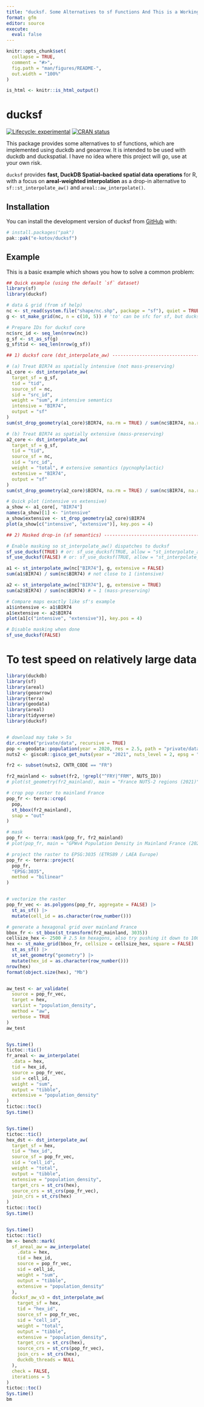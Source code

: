 ```yaml
---
title: "ducksf. Some Alternatives to sf Functions And This is a Working Title"
format: gfm
editor: source
execute: 
  eval: false
---
```


<!-- README.md is generated from README.qmd. Please edit that file -->


```r
knitr::opts_chunk$set(
  collapse = TRUE,
  comment = "#>",
  fig.path = "man/figures/README-",
  out.width = "100%"
)

is_html <- knitr::is_html_output()
```

# ducksf

<!-- badges: start -->
[![Lifecycle: experimental](https://img.shields.io/badge/lifecycle-experimental-orange.svg)](https://lifecycle.r-lib.org/articles/stages.html#experimental)
[![CRAN status](https://www.r-pkg.org/badges/version/ducksf)](https://CRAN.R-project.org/package=ducksf)
<!-- badges: end -->

This package provides some alternatives to sf functions, which are implemented using duckdb and geoarrow. It is intended to be used with duckdb and duckspatial. I have no idea where this project will go, use at your own risk.

`ducksf` provides **fast, DuckDB Spatial–backed spatial data operations** for R,  
with a focus on **areal-weighted interpolation** as a drop-in alternative to  
`sf::st_interpolate_aw()` and `areal::aw_interpolate()`.


## Installation

You can install the development version of ducksf from [GitHub](https://github.com/e-kotov/ducksf) with:

``` r
# install.packages("pak")
pak::pak("e-kotov/ducksf")
```

## Example

This is a basic example which shows you how to solve a common problem:

```r
## Quick example (using the default `sf` dataset)
library(sf)
library(ducksf)

# data & grid (from sf help)
nc <- st_read(system.file("shape/nc.shp", package = "sf"), quiet = TRUE)
g <- st_make_grid(nc, n = c(10, 5)) # 'to' can be sfc for sf, but ducksf core needs an sf with an ID

# Prepare IDs for ducksf core
nc$src_id <- seq_len(nrow(nc))
g_sf <- st_as_sf(g)
g_sf$tid <- seq_len(nrow(g_sf))

## 1) ducksf core (dst_interpolate_aw) --------------------------------------

# (a) Treat BIR74 as spatially intensive (not mass-preserving)
a1_core <- dst_interpolate_aw(
  target_sf = g_sf,
  tid = "tid",
  source_sf = nc,
  sid = "src_id",
  weight = "sum", # intensive semantics
  intensive = "BIR74",
  output = "sf"
)
sum(st_drop_geometry(a1_core)$BIR74, na.rm = TRUE) / sum(nc$BIR74, na.rm = TRUE)

# (b) Treat BIR74 as spatially extensive (mass-preserving)
a2_core <- dst_interpolate_aw(
  target_sf = g_sf,
  tid = "tid",
  source_sf = nc,
  sid = "src_id",
  weight = "total", # extensive semantics (pycnophylactic)
  extensive = "BIR74",
  output = "sf"
)
sum(st_drop_geometry(a2_core)$BIR74, na.rm = TRUE) / sum(nc$BIR74, na.rm = TRUE)

# Quick plot (intensive vs extensive)
a_show <- a1_core[, "BIR74"]
names(a_show)[1] <- "intensive"
a_show$extensive <- st_drop_geometry(a2_core)$BIR74
plot(a_show[c("intensive", "extensive")], key.pos = 4)

## 2) Masked drop-in (sf semantics) -----------------------------------------

# Enable masking so st_interpolate_aw() dispatches to ducksf
sf_use_ducksf(TRUE) # or: sf_use_ducksf(TRUE, allow = "st_interpolate_aw")
sf_use_ducksf(FALSE) # or: sf_use_ducksf(TRUE, allow = "st_interpolate_aw")

a1 <- st_interpolate_aw(nc["BIR74"], g, extensive = FALSE)
sum(a1$BIR74) / sum(nc$BIR74) # not close to 1 (intensive)

a2 <- st_interpolate_aw(nc["BIR74"], g, extensive = TRUE)
sum(a2$BIR74) / sum(nc$BIR74) # ≈ 1 (mass-preserving)

# Compare maps exactly like sf's example
a1$intensive <- a1$BIR74
a1$extensive <- a2$BIR74
plot(a1[c("intensive", "extensive")], key.pos = 4)

# Disable masking when done
sf_use_ducksf(FALSE)
```


# To test speed on relatively large data

```r
library(duckdb)
library(sf)
library(areal)
library(geoarrow)
library(terra)
library(geodata)
library(areal)
library(tidyverse)
library(ducksf)


# download may take > 5s
dir.create("private/data", recursive = TRUE)
pop <- geodata::population(year = 2020, res = 2.5, path = "private/data") # GPWv4 density
nuts2 <- giscoR::gisco_get_nuts(year = "2021", nuts_level = 2, epsg = "4326")

fr2 <- subset(nuts2, CNTR_CODE == "FR")

fr2_mainland <- subset(fr2, !grepl("^FRY|^FRM", NUTS_ID))
# plot(st_geometry(fr2_mainland), main = "France NUTS-2 regions (2021)")

# crop pop raster to mainland France
pop_fr <- terra::crop(
  pop,
  st_bbox(fr2_mainland),
  snap = "out"
)

# mask
pop_fr <- terra::mask(pop_fr, fr2_mainland)
# plot(pop_fr, main = "GPWv4 Population Density in Mainland France (2020)")

# project the raster to EPSG:3035 (ETRS89 / LAEA Europe)
pop_fr <- terra::project(
  pop_fr,
  "EPSG:3035",
  method = "bilinear"
)


# vectorize the raster
pop_fr_vec <- as.polygons(pop_fr, aggregate = FALSE) |>
  st_as_sf() |>
  mutate(cell_id = as.character(row_number()))

# generate a hexagonal grid over mainland France
bbox_fr <- st_bbox(st_transform(fr2_mainland, 3035))
cellsize_hex <- 2500 # 2.5 km hexagons, also try pushing it down to 1000 m
hex <- st_make_grid(bbox_fr, cellsize = cellsize_hex, square = FALSE) |>
  st_as_sf() |>
  st_set_geometry("geometry") |>
  mutate(hex_id = as.character(row_number()))
nrow(hex)
format(object.size(hex), "Mb")


aw_test <- ar_validate(
  source = pop_fr_vec,
  target = hex,
  varList = "population_density",
  method = "aw",
  verbose = TRUE
)
aw_test


Sys.time()
tictoc::tic()
fr_areal <- aw_interpolate(
  .data = hex,
  tid = hex_id,
  source = pop_fr_vec,
  sid = cell_id,
  weight = "sum",
  output = "tibble",
  extensive = "population_density"
)
tictoc::toc()
Sys.time()


Sys.time()
tictoc::tic()
hex_dst <- dst_interpolate_aw(
  target_sf = hex,
  tid = "hex_id",
  source_sf = pop_fr_vec,
  sid = "cell_id",
  weight = "total",
  output = "tibble",
  extensive = "population_density",
  target_crs = st_crs(hex),
  source_crs = st_crs(pop_fr_vec),
  join_crs = st_crs(hex)
)
tictoc::toc()
Sys.time()


Sys.time()
tictoc::tic()
bm <- bench::mark(
  sf_areal_aw = aw_interpolate(
    .data = hex,
    tid = hex_id,
    source = pop_fr_vec,
    sid = cell_id,
    weight = "sum",
    output = "tibble",
    extensive = "population_density"
  ),
  ducksf_aw_v3 = dst_interpolate_aw(
    target_sf = hex,
    tid = "hex_id",
    source_sf = pop_fr_vec,
    sid = "cell_id",
    weight = "total",
    output = "tibble",
    extensive = "population_density",
    target_crs = st_crs(hex),
    source_crs = st_crs(pop_fr_vec),
    join_crs = st_crs(hex),
    duckdb_threads = NULL
  ),
  check = FALSE,
  iterations = 5
)
tictoc::toc()
Sys.time()
bm
```
